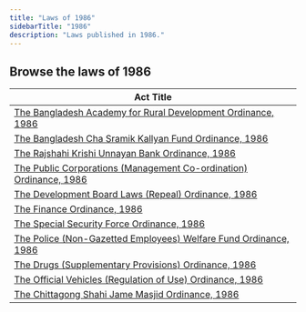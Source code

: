 ```yaml
---
title: "Laws of 1986"
sidebarTitle: "1986"
description: "Laws published in 1986."
---
```


## Browse the laws of 1986

| Act Title |
|-----------|
| [The Bangladesh Academy for Rural Development Ordinance, 1986](/laws/act-704) |
| [The Bangladesh Cha Sramik Kallyan Fund Ordinance, 1986](/laws/act-703) |
| [The Rajshahi Krishi Unnayan Bank Ordinance, 1986](/laws/act-702) |
| [The Public Corporations (Management Co-ordination) Ordinance, 1986](/laws/act-701) |
| [The Development Board Laws (Repeal) Ordinance, 1986](/laws/act-700) |
| [The Finance Ordinance, 1986](/laws/act-699) |
| [The Special Security Force Ordinance, 1986](/laws/act-698) |
| [The Police (Non-Gazetted Employees) Welfare Fund Ordinance, 1986](/laws/act-697) |
| [The Drugs (Supplementary Provisions) Ordinance, 1986](/laws/act-696) |
| [The Official Vehicles (Regulation of Use) Ordinance, 1986](/laws/act-695) |
| [The Chittagong Shahi Jame Masjid Ordinance, 1986](/laws/act-694) |
